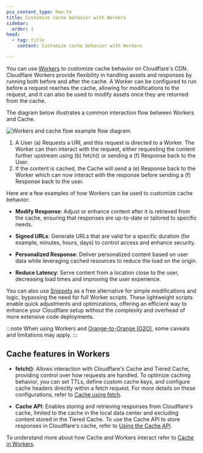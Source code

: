 ```yaml
---
pcx_content_type: how-to
title: Customize cache behavior with Workers
sidebar:
  order: 1
head:
  - tag: title
    content: Customize cache behavior with Workers

---
```


You can use [Workers](/workers/) to customize cache behavior on Cloudflare's CDN. Cloudflare Workers provide flexibility in handling assets and responses by running both before and after the cache. A Worker can be configured to run before a request reaches the cache, allowing for modifications to the request, and it can also be used to modify assets once they are returned from the cache.

The diagram below illustrates a common interaction flow between Workers and Cache.

![Workers and cache flow example flow diagram.](~/assets/images/cache/workers-cache-flow.png)

1. A User (a) Requests a URI, and this request is directed to a Worker. The Worker can then interact with the request, either requesting the content further upstream using (b) fetch() or sending a (f) Response back to the User.
2. If the content is cached, the Cache will send a (e) Response back to the Worker which can now interact with the response before sending a (f) Response back to the user.

Here are a few examples of how Workers can be used to customize cache behavior:

- **Modify Response**: Adjust or enhance content after it is retrieved from the cache, ensuring that responses are up-to-date or tailored to specific needs.

- **Signed URLs**: Generate URLs that are valid for a specific duration (for example, minutes, hours, days) to control access and enhance security.

- **Personalized Response**: Deliver personalized content based on user data while leveraging cached resources to reduce the load on the origin.

- **Reduce Latency**: Serve content from a location close to the user, decreasing load times and improving the user experience.

You can also use [Snippets](/rules/snippets/) as a free alternative for simple modifications and logic, bypassing the need for full Worker scripts. These lightweight scripts enable quick adjustments and optimizations, offering an efficient way to enhance your Cloudflare setup without the complexity and overhead of more extensive code deployments.

:::note
When using Workers and [Orange-to-Orange (O2O)](/cloudflare-for-platforms/cloudflare-for-saas/saas-customers/how-it-works/), some caveats and limitations may apply.
:::

## Cache features in Workers

- **fetch()**: Allows interaction with Cloudflare's Cache and Tiered Cache, providing control over how requests are handled. To optimize caching behavior, you can set TTLs, define custom cache keys, and configure cache headers directly within a fetch request. For more details on these configurations, refer to [Cache using fetch](/workers/examples/cache-using-fetch/).

- **Cache API**: Enables storing and retrieving responses from Cloudflare's cache, limited to the cache in the local data center and excluding content stored in the Tiered Cache. To use the Cache API to store responses in Cloudflare's cache, refer to [Using the Cache API](/workers/examples/cache-api/).

To understand more about how Cache and Workers interact refer to [Cache in Workers](/workers/reference/how-the-cache-works/).
